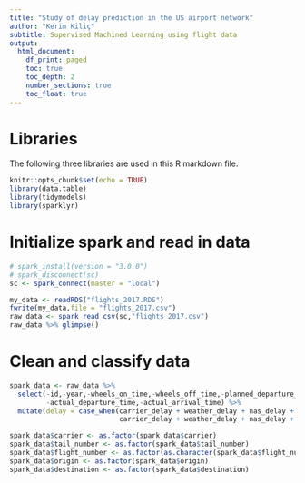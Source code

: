 ```yaml
---
title: "Study of delay prediction in the US airport network"
author: "Kerim Kiliç"
subtitle: Supervised Machined Learning using flight data
output:
  html_document:
    df_print: paged
    toc: true
    toc_depth: 2
    number_sections: true
    toc_float: true
---
```


# Libraries

The following three libraries are used in this R markdown file.

```r
knitr::opts_chunk$set(echo = TRUE)
library(data.table)
library(tidymodels)
library(sparklyr)
```

# Initialize spark and read in data

```r
# spark_install(version = "3.0.0")
# spark_disconnect(sc)
sc <- spark_connect(master = "local")

my_data <- readRDS("flights_2017.RDS")
fwrite(my_data,file = "flights_2017.csv")
raw_data <- spark_read_csv(sc,"flights_2017.csv")
raw_data %>% glimpse()
```

# Clean and classify data

```r
spark_data <- raw_data %>%
  select(-id,-year,-wheels_on_time,-wheels_off_time,-planned_departure_time,-planned_arrival_time,
         -actual_departure_time,-actual_arrival_time) %>%
  mutate(delay = case_when(carrier_delay + weather_delay + nas_delay + security_delay + late_aircraft_delay > 0 ~ 1,
                           carrier_delay + weather_delay + nas_delay + security_delay + late_aircraft_delay == 0 ~ 0))

spark_data$carrier <- as.factor(spark_data$carrier)
spark_data$tail_number <- as.factor(spark_data$tail_number)
spark_data$flight_number <- as.factor(as.character(spark_data$flight_number))
spark_data$origin <- as.factor(spark_data$origin)
spark_data$destination <- as.factor(spark_data$destination)
```


